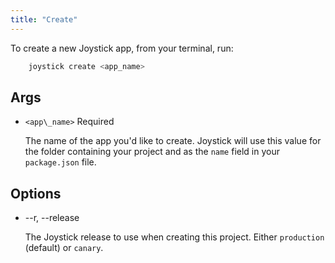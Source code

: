 ```yaml
---
title: "Create"
---
```



To create a new Joystick app, from your terminal, run:

```bash
    joystick create <app_name>
   ``` 

## Args

*   `<app\_name>` Required
    
    The name of the app you'd like to create. Joystick will use this value for the folder containing your project and as the `name` field in your `package.json` file.
    

## Options

*   \--r, --release
    
    The Joystick release to use when creating this project. Either `production` (default) or `canary`.
